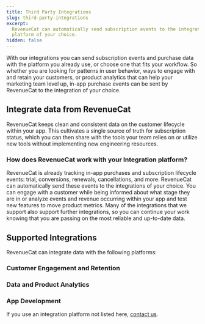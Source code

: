 ```yaml
---
title: Third Party Integrations
slug: third-party-integrations
excerpt:
  RevenueCat can automatically send subscription events to the integration
  platform of your choice.
hidden: false
---
```


With our integrations you can send subscription events and purchase data with the platform you already use, or choose one that fits your workflow. So whether you are looking for patterns in user behavior, ways to engage with and retain your customers, or product analytics that can help your marketing team level up, in-app purchase events can be sent by RevenueCat to the integration of your choice.

## Integrate data from RevenueCat

RevenueCat keeps clean and consistent data on the customer lifecycle within your app. This cultivates a single source of truth for subscription status, which you can then share with the tools your team relies on or utilize new tools without implementing new engineering resources.

### How does RevenueCat work with your Integration platform?

RevenueCat is already tracking in-app purchases and subscription lifecycle events: trial, conversions, renewals, cancellations, and more. RevenueCat can automatically send these events to the integrations of your choice. You can engage with a customer while being informed about what stage they are in or analyze events and revenue occurring within your app and test new features to move product metrics. Many of the integrations that we support also support further integrations, so you can continue your work knowing that you are passing on the most reliable and up-to-date data.

## Supported Integrations

RevenueCat can integrate data with the following platforms:

### Customer Engagement and Retention

<ContentCardItem
  title="Airship"
  subtitle="Airship is a customer engagement platform that helps you connect with your users across email, SMS, and push notifications."
  link="/docs/integrations/third-party-integrations/airship"
  icon="integrations/icons/airship.png"
/>

<ContentCardItem
  title="Braze"
  subtitle="Braze is a customer engagement platform that helps you connect with your users across email, SMS, and push notifications."
  link="/docs/integrations/third-party-integrations/braze"
  icon="integrations/icons/braze.png"
/>

<ContentCardItem
  title="CleverTap"
  subtitle="CleverTap is a customer engagement and retention platform that helps you analyze, segment, and engage your users."
  link="/docs/integrations/third-party-integrations/clevertap"
  icon="integrations/icons/clevertap.png"
/>

<ContentCardItem
  title="Intercom"
  subtitle="Intercom is a customer messaging platform that allows you to communicate with your users through chat, email, and more."
  link="/docs/integrations/third-party-integrations/intercom"
  icon="integrations/icons/intercom.png"
/>

<ContentCardItem
  title="Iterable"
  subtitle="Iterable is a cross-channel marketing platform that enables you to create, optimize, and measure campaigns across email, push, SMS, and more."
  link="/docs/integrations/third-party-integrations/iterable"
  icon="integrations/icons/iterable.png"
/>

<ContentCardItem
  title="OneSignal"
  subtitle="OneSignal is a customer engagement platform that allows you to send push notifications, in-app messages, SMS, and emails."
  link="/docs/integrations/third-party-integrations/onesignal"
  icon="integrations/icons/onesignal.png"
/>

### Data and Product Analytics

<ContentCardItem
  title="Amplitude"
  subtitle="Amplitude is a product analytics platform that helps you understand user behavior and optimize your product."
  link="/docs/integrations/third-party-integrations/amplitude"
  icon="integrations/icons/amplitude.png"
/>

<ContentCardItem
  title="Posthog"
  subtitle="Posthog is a product analytics platform to analyze, test, observe, and deploy new features."
  link="/docs/integrations/third-party-integrations/posthog"
  icon="integrations/icons/posthog.png"
/>

<ContentCardItem
  title="Mixpanel"
  subtitle="Mixpanel is a product analytics platform that helps you analyze user behavior, engagement, and retention."
  link="/docs/integrations/third-party-integrations/mixpanel"
  icon="integrations/icons/mixpanel.png"
/>

<ContentCardItem
  title="mParticle"
  subtitle="mParticle is a customer data platform that helps you collect, integrate, and manage your customer data across multiple channels."
  link="/docs/integrations/third-party-integrations/mparticle"
  icon="integrations/icons/mparticle.png"
/>

<ContentCardItem
  title="Segment"
  subtitle="Segment is a customer data platform that helps you collect, clean, and control your customer data."
  link="/docs/integrations/third-party-integrations/segment"
  icon="integrations/icons/segment.png"
/>

### App Development

<ContentCardItem
  title="Discord"
  subtitle="Discord is a communication platform that can be used for real-time notifications and community engagement."
  link="/docs/integrations/third-party-integrations/discord"
  icon="integrations/icons/discord.png"
/>

<ContentCardItem
  title="Firebase"
  subtitle="Firebase is a platform developed by Google for creating mobile and web applications."
  link="/docs/integrations/third-party-integrations/firebase-integration"
  icon="integrations/icons/firebase.png"
/>

<ContentCardItem
  title="Slack"
  subtitle="Slack is a business communication platform that can be used for team collaboration and notifications."
  link="/docs/integrations/third-party-integrations/slack"
  icon="integrations/icons/slack.png"
/>

<ContentCardItem
  title="Statsig"
  subtitle="Statsig is a platform for feature management and experimentation."
  link="/docs/integrations/third-party-integrations/statsig"
  icon="integrations/icons/statsig.png"
/>

<ContentCardItem
  title="Superwall"
  subtitle="Superwall is a platform for creating and managing paywalls in your app."
  link="/docs/integrations/third-party-integrations/superwall"
  icon="integrations/icons/superwall.png"
/>

If you use an integration platform not listed here, [contact us](https://www.revenuecat.com/contact).

